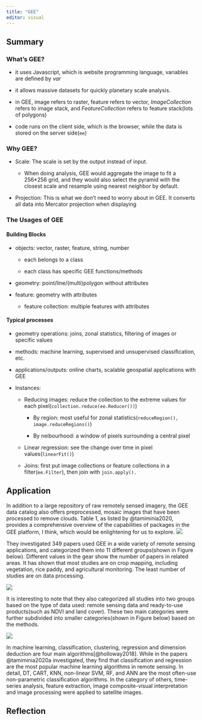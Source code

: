```yaml
---
title: "GEE"
editor: visual
---
```


## Summary

### What's GEE?

-   it uses Javascript, which is website programming language, variables are defined by *var*

-   it allows massive datasets for quickly planetary scale analysis.

-   in GEE, image refers to raster, feature refers to vector, *ImageCollection* refers to image stack, and *FeatureCollection* refers to feature stack(lots of polygons)

-   code runs on the client side, which is the browser, while the data is stored on the server side(`ee`)

### Why GEE?

-   Scale: The scale is set by the output instead of input.

    -   When doing analysis, GEE would aggregate the image to fit a 256\*256 grid, and they would also select the pyramid with the closest scale and resample using nearest neighbor by default.

-   Projection: This is what we don't need to worry about in GEE. It converts all data into Mercator projection when displaying

### The Usages of GEE

#### Building Blocks

-   objects: vector, raster, feature, string, number

    -   each belongs to a class

    -   each class has specific GEE functions/methods

-   geometry: point/line/(multi)polygon without attributes

-   feature: geometry with attributes

    -   feature collection: multiple features with attributes

#### Typical processes

-   geometry operations: joins, zonal statistics, filtering of images or specific values

-   methods: machine learning, supervised and unsupervised classification, etc.

-   applications/outputs: online charts, scalable geospatial applications with GEE

-   Instances:

    -   Reducing images: reduce the collection to the extreme values for each pixel(`collection.reduce(ee.Reducer())`)

        -   By region: most useful for zonal statistics(`reduceRegion(), image.reduceRegions()`)

        -   By neibourhood: a window of pixels surrounding a central pixel

    -   Linear regression: see the change over time in pixel values(`linearFit()`)

    -   Joins: first put image collections or feature collections in a filter(`ee.Filter`), then join with `join.apply().`

## Application

In addition to a large repository of raw remotely sensed imagery, the GEE data catalog also offers preprocessed, mosaic images that have been processed to remove clouds. Table 1, as listed by @tamiminia2020, provides a comprehensive overview of the capabilities of packages in the GEE platform, I think, which would be enlightening for us to explore. ![](img/week5-GEE.png)

They investigated 349 papers used GEE in a wide variety of remote sensing applications, and categorized them into 11 different groups(shown in Figure below). Different values in the gear show the number of papers in related areas. It has shown that most studies are on crop mapping, including vegetation, rice paddy, and agricultural monitoring. The least number of studies are on data processing.

![](img/week5-GEE-2.png)

It is interesting to note that they also categorized all studies into two groups based on the type of data used: remote sensing data and ready-to-use products(such as NDVI and land cover). These two main categories were further subdivided into smaller categories(shown in Figure below) based on the methods.

![](img/week5-GEE-3.png){fig-align="center"}

In machine learning, classification, clustering, regression and dimension deduction are four main algorithms[@holloway2018]. While in the papers @tamiminia2020a investigated, they find that classification and regression are the most popular machine learning algorithms in remote sensing. In detail, DT, CART, KNN, non-linear SVM, RF, and ANN are the most often-use non-parametric classification algorithms. In the category of others, time-series analysis, feature extraction, image composite-visual interpretation and image processing were applied to satellite images.

## Reflection
